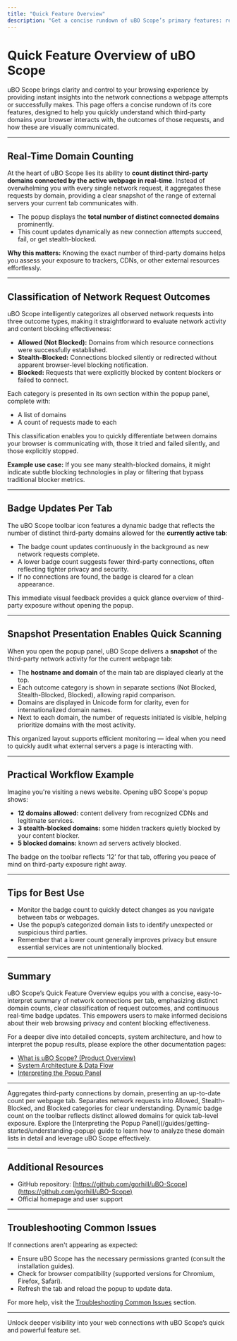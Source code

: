 ```yaml
---
title: "Quick Feature Overview"
description: "Get a concise rundown of uBO Scope’s primary features: real-time domain counting, classification of request outcomes (allowed/blocked/stealth), and badge updates per tab. Snapshots enable users to quickly scan which third-party servers a website connects to and the outcome for each attempt."
---
```


# Quick Feature Overview of uBO Scope

uBO Scope brings clarity and control to your browsing experience by providing instant insights into the network connections a webpage attempts or successfully makes. This page offers a concise rundown of its core features, designed to help you quickly understand which third-party domains your browser interacts with, the outcomes of those requests, and how these are visually communicated.

---

## Real-Time Domain Counting

At the heart of uBO Scope lies its ability to **count distinct third-party domains connected by the active webpage in real-time**. Instead of overwhelming you with every single network request, it aggregates these requests by domain, providing a clear snapshot of the range of external servers your current tab communicates with.

- The popup displays the **total number of distinct connected domains** prominently.
- This count updates dynamically as new connection attempts succeed, fail, or get stealth-blocked.

**Why this matters:** Knowing the exact number of third-party domains helps you assess your exposure to trackers, CDNs, or other external resources effortlessly.

---

## Classification of Network Request Outcomes

uBO Scope intelligently categorizes all observed network requests into three outcome types, making it straightforward to evaluate network activity and content blocking effectiveness:

- **Allowed (Not Blocked):** Domains from which resource connections were successfully established.
- **Stealth-Blocked:** Connections blocked silently or redirected without apparent browser-level blocking notification.
- **Blocked:** Requests that were explicitly blocked by content blockers or failed to connect.

Each category is presented in its own section within the popup panel, complete with:

- A list of domains
- A count of requests made to each

This classification enables you to quickly differentiate between domains your browser is communicating with, those it tried and failed silently, and those explicitly stopped.

**Example use case:** If you see many stealth-blocked domains, it might indicate subtle blocking technologies in play or filtering that bypass traditional blocker metrics.

---

## Badge Updates Per Tab

The uBO Scope toolbar icon features a dynamic badge that reflects the number of distinct third-party domains allowed for the **currently active tab**:

- The badge count updates continuously in the background as new network requests complete.
- A lower badge count suggests fewer third-party connections, often reflecting tighter privacy and security.
- If no connections are found, the badge is cleared for a clean appearance.

This immediate visual feedback provides a quick glance overview of third-party exposure without opening the popup.

---

## Snapshot Presentation Enables Quick Scanning

When you open the popup panel, uBO Scope delivers a **snapshot** of the third-party network activity for the current webpage tab:

- The **hostname and domain** of the main tab are displayed clearly at the top.
- Each outcome category is shown in separate sections (Not Blocked, Stealth-Blocked, Blocked), allowing rapid comparison.
- Domains are displayed in Unicode form for clarity, even for internationalized domain names.
- Next to each domain, the number of requests initiated is visible, helping prioritize domains with the most activity.

This organized layout supports efficient monitoring — ideal when you need to quickly audit what external servers a page is interacting with.

---

## Practical Workflow Example

Imagine you're visiting a news website. Opening uBO Scope's popup shows:

- **12 domains allowed:** content delivery from recognized CDNs and legitimate services.
- **3 stealth-blocked domains:** some hidden trackers quietly blocked by your content blocker.
- **5 blocked domains:** known ad servers actively blocked.

The badge on the toolbar reflects ‘12’ for that tab, offering you peace of mind on third-party exposure right away.

---

## Tips for Best Use

- Monitor the badge count to quickly detect changes as you navigate between tabs or webpages.
- Use the popup’s categorized domain lists to identify unexpected or suspicious third parties.
- Remember that a lower count generally improves privacy but ensure essential services are not unintentionally blocked.

---

## Summary

uBO Scope’s Quick Feature Overview equips you with a concise, easy-to-interpret summary of network connections per tab, emphasizing distinct domain counts, clear classification of request outcomes, and continuous real-time badge updates. This empowers users to make informed decisions about their web browsing privacy and content blocking effectiveness.

For a deeper dive into detailed concepts, system architecture, and how to interpret the popup results, please explore the other documentation pages:

- [What is uBO Scope? (Product Overview)](/overview/introduction-core-concepts/product-overview)
- [System Architecture & Data Flow](/overview/architecture-feature-overview/system-architecture-flow)
- [Interpreting the Popup Panel](/guides/getting-started/understanding-popup)

---

<CardGroup cols={3}>
<Card title="Real-Time Domain Counting">
Aggregates third-party connections by domain, presenting an up-to-date count per webpage tab.
</Card>
<Card title="Outcome Classification">
Separates network requests into Allowed, Stealth-Blocked, and Blocked categories for clear understanding.
</Card>
<Card title="Badge Display">
Dynamic badge count on the toolbar reflects distinct allowed domains for quick tab-level exposure.
</Card>
</CardGroup>

<Callout title="Next Steps">
Explore the [Interpreting the Popup Panel](/guides/getting-started/understanding-popup) guide to learn how to analyze these domain lists in detail and leverage uBO Scope effectively.
</Callout>

---

## Additional Resources

- GitHub repository: [https://github.com/gorhill/uBO-Scope](https://github.com/gorhill/uBO-Scope)
- Official homepage and user support

---

## Troubleshooting Common Issues

If connections aren't appearing as expected:

- Ensure uBO Scope has the necessary permissions granted (consult the installation guides).
- Check for browser compatibility (supported versions for Chromium, Firefox, Safari).
- Refresh the tab and reload the popup to update data.

For more help, visit the [Troubleshooting Common Issues](/getting-started/first-use-and-validation/troubleshooting-common-issues) section.

---

Unlock deeper visibility into your web connections with uBO Scope’s quick and powerful feature set.


